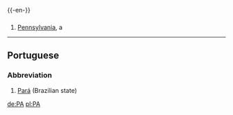 {{-en-}}

==={{Abbreviation}}===
#[[Pennsylvania]], a {{USstate}}
----
==Portuguese==
===Abbreviation===
#[[Pará]] (Brazilian state)

[[de:PA]]
[[pl:PA]]